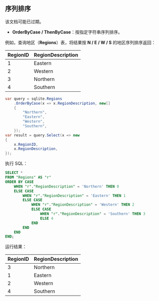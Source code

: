 
## 序列排序

<Callout type="warning">
该文档可能已过期。
</Callout>

- **OrderByCase / ThenByCase**：按指定字符串序列排序。

例如，查询地区（**Regions**）表，将结果按 **N / E / W / S** 的地区序列排序返回：

| RegionID | RegionDescription |
| :------- | :---------------- |
| 1        | Eastern           |
| 2        | Western           |
| 3        | Northern          |
| 4        | Southern          |

```csharp
var query = sqlite.Regions
    .OrderByCase(x => x.RegionDescription, new[]
    {
        "Northern",
        "Eastern",
        "Western",
        "Southern",
    });
var result = query.Select(x => new
{
    x.RegionID,
    x.RegionDescription,
});
```

执行 SQL：

```sql
SELECT *
FROM "Regions" AS "r"
ORDER BY CASE
    WHEN "r"."RegionDescription" = 'Northern' THEN 0
    ELSE CASE
        WHEN "r"."RegionDescription" = 'Eastern' THEN 1
        ELSE CASE
            WHEN "r"."RegionDescription" = 'Western' THEN 2
            ELSE CASE
                WHEN "r"."RegionDescription" = 'Southern' THEN 3
                ELSE 4
            END
        END
    END
END;
```

运行结果：

| RegionID | RegionDescription |
| :------- | :---------------- |
| 3        | Northern          |
| 1        | Eastern           |
| 2        | Western           |
| 4        | Southern          |

<br/>